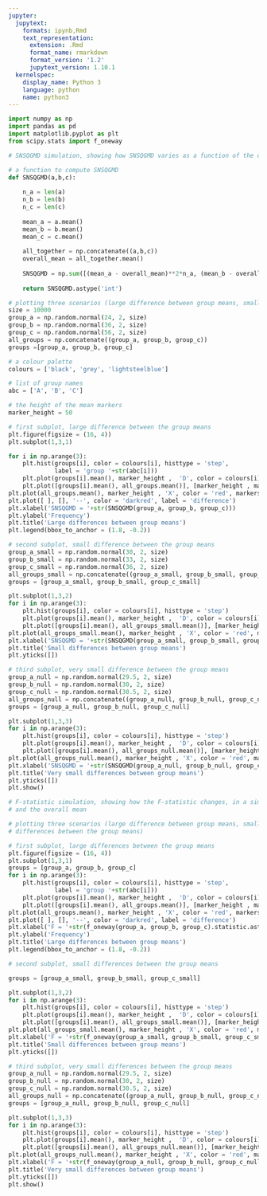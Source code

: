 ```yaml
---
jupyter:
  jupytext:
    formats: ipynb,Rmd
    text_representation:
      extension: .Rmd
      format_name: rmarkdown
      format_version: '1.2'
      jupytext_version: 1.10.1
  kernelspec:
    display_name: Python 3
    language: python
    name: python3
---
```


```python
import numpy as np
import pandas as pd
import matplotlib.pyplot as plt
from scipy.stats import f_oneway

# SNSQGMD simulation, showing how SNSQGMD varies as a function of the distance between the group means and the overall mean

# a function to compute SNSQGMD
def SNSQGMD(a,b,c):
    
    n_a = len(a)
    n_b = len(b)
    n_c = len(c)
    
    mean_a = a.mean()
    mean_b = b.mean()
    mean_c = c.mean()
     
    all_together = np.concatenate((a,b,c))
    overall_mean = all_together.mean()
    
    SNSQGMD = np.sum([(mean_a - overall_mean)**2*n_a, (mean_b - overall_mean)**2*n_b, (mean_c - overall_mean)**2*n_c])
    
    return SNSQGMD.astype('int')

# plotting three scenarios (large difference between group means, small difference between group means and very small difference)
size = 10000
group_a = np.random.normal(24, 2, size)
group_b = np.random.normal(36, 2, size)
group_c = np.random.normal(56, 2, size)
all_groups = np.concatenate((group_a, group_b, group_c))
groups =[group_a, group_b, group_c]

# a colour palette
colours = ['black', 'grey', 'lightsteelblue']

# list of group names
abc = ['A', 'B', 'C']

# the height of the mean markers
marker_height = 50

# first subplot, large difference between the group means
plt.figure(figsize = (16, 4))
plt.subplot(1,3,1)

for i in np.arange(3):
    plt.hist(groups[i], color = colours[i], histtype = 'step', 
             label = 'group '+str(abc[i]))
    plt.plot(groups[i].mean(), marker_height ,  'D', color = colours[i], markersize = 10, label = 'group '+str(abc[i])+' mean')
    plt.plot([groups[i].mean(), all_groups.mean()], [marker_height , marker_height ], '--', color = 'darkred')
plt.plot(all_groups.mean(), marker_height , 'X', color = 'red', markersize = 20, label = 'mean overall')
plt.plot([ ], [], '--', color = 'darkred', label = 'difference')
plt.xlabel('SNSQGMD = '+str(SNSQGMD(group_a, group_b, group_c)))
plt.ylabel('Frequency')
plt.title('Large differences between group means')
plt.legend(bbox_to_anchor = (1.8, -0.2))

# second subplot, small difference between the group means
group_a_small = np.random.normal(30, 2, size)
group_b_small = np.random.normal(33, 2, size)
group_c_small = np.random.normal(36, 2, size)
all_groups_small = np.concatenate((group_a_small, group_b_small, group_c_small))
groups = [group_a_small, group_b_small, group_c_small]

plt.subplot(1,3,2)
for i in np.arange(3):
    plt.hist(groups[i], color = colours[i], histtype = 'step')
    plt.plot(groups[i].mean(), marker_height ,  'D', color = colours[i], markersize = 10)
    plt.plot([groups[i].mean(), all_groups_small.mean()], [marker_height , marker_height ], '--', color = 'darkred')
plt.plot(all_groups_small.mean(), marker_height , 'X', color = 'red', markersize = 20)
plt.xlabel('SNSQGMD = '+str(SNSQGMD(group_a_small, group_b_small, group_c_small)))
plt.title('Small differences between group means')
plt.yticks([])

# third subplot, very small difference between the group means
group_a_null = np.random.normal(29.5, 2, size)
group_b_null = np.random.normal(30, 2, size)
group_c_null = np.random.normal(30.5, 2, size)
all_groups_null = np.concatenate((group_a_null, group_b_null, group_c_null))
groups = [group_a_null, group_b_null, group_c_null]

plt.subplot(1,3,3)
for i in np.arange(3):
    plt.hist(groups[i], color = colours[i], histtype = 'step')
    plt.plot(groups[i].mean(), marker_height ,  'D', color = colours[i], markersize = 10)
    plt.plot([groups[i].mean(), all_groups_null.mean()], [marker_height , marker_height ], '--', color = 'darkred')
plt.plot(all_groups_null.mean(), marker_height , 'X', color = 'red', markersize = 20)
plt.xlabel('SNSQGMD = '+str(SNSQGMD(group_a_null, group_b_null, group_c_null)))
plt.title('Very small differences between group means')
plt.yticks([])
plt.show()
```

```python
# F-statistic simulation, showing how the F-statistic changes, in a similar fashion to SNSQGMD, as a function of the distance between the group means 
# and the overall mean

# plotting three scenarios (large difference between group means, small difference between group means and very small 
# differences between the group means)

# first subplot, large differences between the group means
plt.figure(figsize = (16, 4))
plt.subplot(1,3,1)
groups = [group_a, group_b, group_c]
for i in np.arange(3):
    plt.hist(groups[i], color = colours[i], histtype = 'step', 
             label = 'group '+str(abc[i]))
    plt.plot(groups[i].mean(), marker_height ,  'D', color = colours[i], markersize = 10, label = 'group '+str(abc[i])+' mean')
    plt.plot([groups[i].mean(), all_groups.mean()], [marker_height , marker_height ], '--', color = 'darkred')
plt.plot(all_groups.mean(), marker_height , 'X', color = 'red', markersize = 20, label = 'mean overall')
plt.plot([ ], [], '--', color = 'darkred', label = 'difference')
plt.xlabel('F = '+str(f_oneway(group_a, group_b, group_c).statistic.astype('int')))
plt.ylabel('Frequency')
plt.title('Large differences between group means')
plt.legend(bbox_to_anchor = (1.8, -0.2))

# second subplot, small differences between the group means

groups = [group_a_small, group_b_small, group_c_small]

plt.subplot(1,3,2)
for i in np.arange(3):
    plt.hist(groups[i], color = colours[i], histtype = 'step')
    plt.plot(groups[i].mean(), marker_height ,  'D', color = colours[i], markersize = 10)
    plt.plot([groups[i].mean(), all_groups_small.mean()], [marker_height , marker_height ], '--', color = 'darkred')
plt.plot(all_groups_small.mean(), marker_height , 'X', color = 'red', markersize = 20)
plt.xlabel('F = '+str(f_oneway(group_a_small, group_b_small, group_c_small).statistic.astype('int')))
plt.title('Small differences between group means')
plt.yticks([])

# third subplot, very small differences between the group means
group_a_null = np.random.normal(29.5, 2, size)
group_b_null = np.random.normal(30, 2, size)
group_c_null = np.random.normal(30.5, 2, size)
all_groups_null = np.concatenate((group_a_null, group_b_null, group_c_null))
groups = [group_a_null, group_b_null, group_c_null]

plt.subplot(1,3,3)
for i in np.arange(3):
    plt.hist(groups[i], color = colours[i], histtype = 'step')
    plt.plot(groups[i].mean(), marker_height ,  'D', color = colours[i], markersize = 10)
    plt.plot([groups[i].mean(), all_groups_null.mean()], [marker_height , marker_height ], '--', color = 'darkred')
plt.plot(all_groups_null.mean(), marker_height , 'X', color = 'red', markersize = 20)
plt.xlabel('F = '+str(f_oneway(group_a_null, group_b_null, group_c_null).statistic.astype('int')))
plt.title('Very small differences between group means')
plt.yticks([])
plt.show()
```
